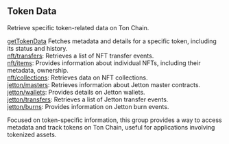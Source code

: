 
## Token Data

Retrieve specific token-related data on Ton Chain.

[getTokenData](/ton-api/tokendata/getTokenData) Fetches metadata and details for a specific token, including its status and history. \
[nft/transfers](/ton-api/tokendata/nfttransfers): Retrieves a list of NFT transfer events. \
[nft/items](/ton-api/tokendata/nftitems): Provides information about individual NFTs, including their metadata, ownership. \
[nft/collections](/ton-api/tokendata/nftcollections): Retrieves data on NFT collections. \
[jetton/masters](/ton-api/tokendata/jettonmasters): Retrieves information about Jetton master contracts. \
[jetton/wallets](/ton-api/tokendata/jettonwallets): Provides details on Jetton wallets. \
[jetton/transfers](/ton-api/tokendata/jettontransfers): Retrieves a list of Jetton transfer events. \
[jetton/burns](/ton-api/tokendata/jettonburns): Provides information on Jetton burn events.

Focused on token-specific information, this group provides a way to access metadata and track tokens on Ton Chain, useful for applications involving tokenized assets.

<Space h={16} />
<GetStarted />
